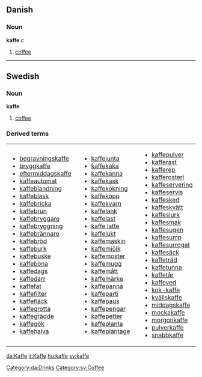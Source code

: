 ==Danish==
===Noun===
'''kaffe''' ''c''

# [[coffee]]
[[Category:da:Drinks]]
----

==Swedish==
===Noun===
'''kaffe'''

#[[coffee]]

===Derived terms===
{| width="auto"
| width="50%" valign="top"|
*[[begravningskaffe]]
*[[bryggkaffe]]
*[[eftermiddagskaffe]]
*[[kaffeautomat]]
*[[kaffeblandning]]
*[[kaffeblask]]
*[[kaffebricka]]
*[[kaffebrun]]
*[[kaffebryggare]]
*[[kaffebryggning]]
*[[kaffebrännare]]
*[[kaffebröd]]
*[[kaffeburk]]
*[[kaffebuske]]
*[[kaffeböna]]
*[[kaffedags]]
*[[kaffedarr]]
*[[kaffefat]]
*[[kaffefilter]]
*[[kaffefläck]]
*[[kaffegrotta]]
*[[kaffegrädde]]
*[[kaffegök]]
*[[kaffehalva]]
| width="50%" valign="top"|
*[[kaffejunta]]
*[[kaffekaka]]
*[[kaffekanna]]
*[[kaffekask]]
*[[kaffekokning]]
*[[kaffekopp]]
*[[kaffekvarn]]
*[[kaffelank]]
*[[kaffelast]]
*[[kaffe latte]]
*[[kaffelukt]]
*[[kaffemaskin]]
*[[kaffemjölk]]
*[[kaffemoster]]
*[[kaffemugg]]
*[[kaffemått]]
*[[kaffemärke]]
*[[kaffepanna]]
*[[kaffeparti]]
*[[kaffepaus]]
*[[kaffepengar]]
*[[kaffepetter]]
*[[kaffeplanta]]
*[[kaffeplantage]]
| width="50%" valign="top"|
*[[kaffepulver]]
*[[kafferast]]
*[[kafferep]]
*[[kafferosteri]]
*[[kaffeservering]]
*[[kaffeservis]]
*[[kaffesked]]
*[[kaffeskvätt]]
*[[kaffeslurk]]
*[[kaffesmak]]
*[[kaffesugen]]
*[[kaffesump]]
*[[kaffesurrogat]]
*[[kaffesäck]]
*[[kaffeträd]]
*[[kaffetunna]]
*[[kaffetår]]
*[[kaffeved]]
*[[kok-kaffe]]
*[[kvällskaffe]]
*[[middagskaffe]]
*[[moccakaffe|mockakaffe]]
*[[morgonkaffe]]
*[[pulverkaffe]]
*[[snabbkaffe]]
|}

[[Category:sv:Coffee]]

[[da:Kaffe]]
[[it:Kaffe]]
[[hu:kaffe]]
[[sv:kaffe]]